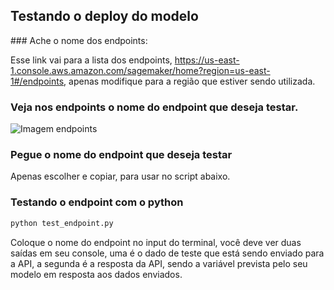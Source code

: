 
## Testando o deploy do modelo

<Steps>
### Ache o nome dos endpoints:

Esse link vai para a lista dos endpoints, https://us-east-1.console.aws.amazon.com/sagemaker/home?region=us-east-1#/endpoints, apenas modifique para a região que estiver sendo utilizada.

### Veja nos endpoints o nome do endpoint que deseja testar.

![Imagem endpoints](/pipelines_sagemaker.png)

### Pegue o nome do endpoint que deseja testar

Apenas escolher e copiar, para usar no script abaixo.

### Testando o endpoint com o python

```sh
python test_endpoint.py
```

Coloque o nome do endpoint no input do terminal, você deve ver duas saídas em seu console, uma é o dado de teste que está sendo enviado para a API, a segunda é a resposta da API, sendo a variável prevista pelo seu modelo em resposta aos dados enviados.

</Steps>
